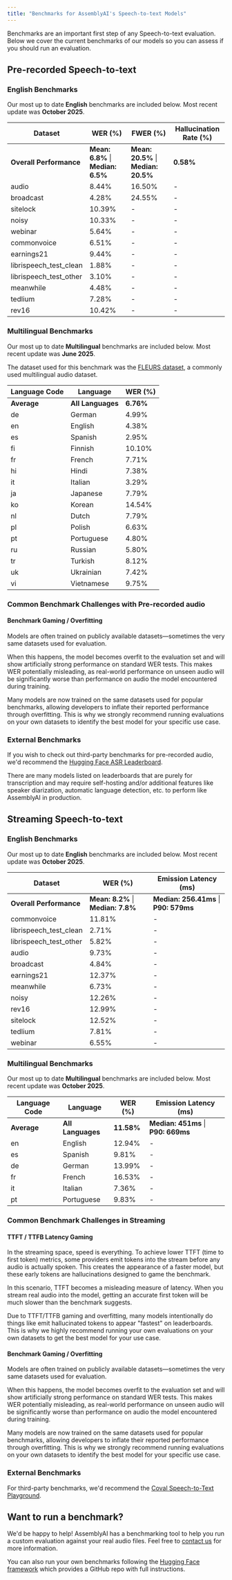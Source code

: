 ```yaml
---
title: "Benchmarks for AssemblyAI's Speech-to-text Models"
---
```


Benchmarks are an important first step of any Speech-to-text evaluation. Below we cover the current benchmarks of our models so you can assess if you should run an evaluation.

## Pre-recorded Speech-to-text

### English Benchmarks

Our most up to date **English** benchmarks are included below. Most recent update was **October 2025**.

| Dataset | WER (%) | FWER (%) | Hallucination Rate (%) |
|---------|---------|----------|----------------------|
| **Overall Performance** | **Mean: 6.8%** \| **Median: 6.5%** | **Mean: 20.5%** \| **Median: 20.5%** | **0.58%** |
| audio | 8.44% | 16.50% | - |
| broadcast | 4.28% | 24.55% | - |
| sitelock | 10.39% | - | - |
| noisy | 10.33% | - | - |
| webinar | 5.64% | - | - |
| commonvoice | 6.51% | - | - |
| earnings21 | 9.44% | - | - |
| librispeech_test_clean | 1.88% | - | - |
| librispeech_test_other | 3.10% | - | - |
| meanwhile | 4.48% | - | - |
| tedlium | 7.28% | - | - |
| rev16 | 10.42% | - | - |

### Multilingual Benchmarks

Our most up to date **Multilingual** benchmarks are included below. Most recent update was **June 2025**.

The dataset used for this benchmark was the [FLEURS dataset](https://huggingface.co/datasets/google/fleurs), a commonly used multilingual audio dataset.

| Language Code | Language | WER (%) |
|---------------|----------|---------|
| **Average** | **All Languages** | **6.76%** |
| de | German | 4.99% |
| en | English | 4.38% |
| es | Spanish | 2.95% |
| fi | Finnish | 10.10% |
| fr | French | 7.71% |
| hi | Hindi | 7.38% |
| it | Italian | 3.29% |
| ja | Japanese | 7.79% |
| ko | Korean | 14.54% |
| nl | Dutch | 7.79% |
| pl | Polish | 6.63% |
| pt | Portuguese | 4.80% |
| ru | Russian | 5.80% |
| tr | Turkish | 8.12% |
| uk | Ukrainian | 7.42% |
| vi | Vietnamese | 9.75% |

### Common Benchmark Challenges with Pre-recorded audio

#### Benchmark Gaming / Overfitting

Models are often trained on publicly available datasets—sometimes the very same datasets used for evaluation.

When this happens, the model becomes overfit to the evaluation set and will show artificially strong performance on standard WER tests.
This makes WER potentially misleading, as real-world performance on unseen audio will be significantly worse than performance on audio the model encountered during training.

<Note>
  Many models are now trained on the same datasets used for popular benchmarks, allowing developers to inflate their reported performance through overfitting. This is why we strongly recommend running evaluations on your own datasets to identify the best model for your specific use case.
</Note>

### External Benchmarks

If you wish to check out third-party benchmarks for pre-recorded audio, we'd recommend the [Hugging Face ASR Leaderboard](https://huggingface.co/spaces/hf-audio/open_asr_leaderboard).

There are many models listed on leaderboards that are purely for transcription and may require self-hosting and/or additional features like speaker diarization, automatic language detection, etc. to perform like AssemblyAI in production.

## Streaming Speech-to-text

### English Benchmarks

Our most up to date **English** benchmarks are included below. Most recent update was **October 2025**.

| Dataset | WER (%) | Emission Latency (ms) |
|---------|---------|----------------------|
| **Overall Performance** | **Mean: 8.2%** \| **Median: 7.8%** | **Median: 256.41ms** \| **P90: 579ms** |
| commonvoice | 11.81% | - |
| librispeech_test_clean | 2.71% | - |
| librispeech_test_other | 5.82% | - |
| audio | 9.73% | - |
| broadcast | 4.84% | - |
| earnings21 | 12.37% | - |
| meanwhile | 6.73% | - |
| noisy | 12.26% | - |
| rev16 | 12.99% | - |
| sitelock | 12.52% | - |
| tedlium | 7.81% | - |
| webinar | 6.55% | - |

### Multilingual Benchmarks

Our most up to date **Multilingual** benchmarks are included below. Most recent update was **October 2025**.

| Language Code | Language | WER (%) | Emission Latency (ms) |
|---------------|----------|---------|----------------------|
| **Average** | **All Languages** | **11.58%** | **Median: 451ms** \| **P90: 669ms** |
| en | English | 12.94% | - |
| es | Spanish | 9.81% | - |
| de | German | 13.99% | - |
| fr | French | 16.53% | - |
| it | Italian | 7.36% | - |
| pt | Portuguese | 9.83% | - |


### Common Benchmark Challenges in Streaming

#### TTFT / TTFB Latency Gaming

In the streaming space, speed is everything. To achieve lower TTFT (time to first token) metrics, some providers emit tokens into the stream before any audio is actually spoken. This creates the appearance of a faster model, but these early tokens are hallucinations designed to game the benchmark.

In this scenario, TTFT becomes a misleading measure of latency. When you stream real audio into the model, getting an accurate first token will be much slower than the benchmark suggests.

<Note>
    Due to TTFT/TTFB gaming and overfitting, many models intentionally do things like emit hallucinated tokens to appear "fastest" on leaderboards. This is why we highly recommend running your own evaluations on your own datasets to get the best model for your use case.
</Note>

#### Benchmark Gaming / Overfitting

Models are often trained on publicly available datasets—sometimes the very same datasets used for evaluation.

When this happens, the model becomes overfit to the evaluation set and will show artificially strong performance on standard WER tests.
This makes WER potentially misleading, as real-world performance on unseen audio will be significantly worse than performance on audio the model encountered during training.

<Note>
  Many models are now trained on the same datasets used for popular benchmarks, allowing developers to inflate their reported performance through overfitting. This is why we strongly recommend running evaluations on your own datasets to identify the best model for your specific use case.
</Note>

### External Benchmarks

For third-party benchmarks, we'd recommend the [Coval Speech-to-Text Playground](https://benchmarks.coval.ai/?tab=stt).


## Want to run a benchmark?

We'd be happy to help! AssemblyAI has a benchmarking tool to help you run a custom evaluation against your real audio files. Feel free to [contact us](https://www.assemblyai.com/contact/support) for more information.

You can also run your own benchmarks following the [Hugging Face framework](https://github.com/huggingface/open_asr_leaderboard) which provides a GitHub repo with full instructions.
